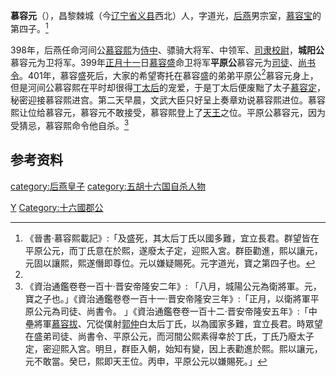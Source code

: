 '''慕容元'''（{{bd|？||401年|catIdx=M}}），昌黎棘城（今[[辽宁省|辽宁省]][[义县|义县]]西北）人，字道光，[[后燕|后燕]]男宗室，[[慕容宝|慕容宝]]的第四子。<ref name=js124>《晉書·慕容熙載記》:「及盛死，其太后丁氏以國多難，宜立長君。群望皆在平原公元，而丁氏意在於熙，遂廢太子定，迎熙入宮。群臣勸進，熙以讓元，元固以讓熙，熙遂僭即尊位。元以嫌疑賜死。元字道光，寶之第四子也。</ref>

398年，后燕任命河间公[[慕容熙|慕容熙]]为[[侍中|侍中]]、骠骑大将军、中领军、[[司隶校尉|司隶校尉]]，'''城阳公'''慕容元为卫将军。399年[[正月十一|正月十一]]日[[慕容盛|慕容盛]]命卫将军'''平原公'''慕容元为[[司徒|司徒]]、[[尚书令|尚书令]]。401年，慕容盛死后，大家的希望寄托在慕容盛的弟弟平原公<ref name=js124 />慕容元身上，但是河间公慕容熙在平时却很得[[献幽皇后|丁太后]]的宠爱，于是丁太后便废黜了太子[[慕容定|慕容定]]，秘密迎接慕容熙进宫。第二天早晨，文武大臣只好呈上奏章劝说慕容熙进位。慕容熙让位给慕容元，慕容元不敢接受，慕容熙登上了[[天王|天王]]之位。平原公慕容元，因为受猜忌，慕容熙命令他自杀。<ref name=zztj110111112>《資治通鑑卷卷一百十·晋安帝隆安二年》: 「八月，城陽公元為衛將軍。元，寶之子也。」《資治通鑑卷卷一百十一·晋安帝隆安三年》:「正月，以衛將軍平原公元為司徒、尚書令。 」《資治通鑑卷卷一百十二·晋安帝隆安五年》:「中壘將軍[[慕容拔|慕容拔]]、冗從僕射[[郭仲|郭仲]]白太后丁氏，以為國家多難，宜立長君。時眾望在盛弟司徒、尚書令、平原公元，而河間公熙素得幸於丁氏，丁氏乃廢太子定，密迎熙入宮。明旦，群臣入朝，始知有變，因上表勸進於熙。熙以讓元，元不敢當。癸巳，熙即天王位。丙申，平原公元以嫌賜死。」</ref>

==参考资料==
{{Wikisourcelang|zh|資治通鑑|資治通鑑卷110、111、112}}
{{reflist}}

{{DEFAULTSORT:M}}
[[Category:慕容姓|Y]]
[[category:后燕皇子|category:后燕皇子]]
[[category:五胡十六国自杀人物|category:五胡十六国自杀人物]]
[[Category:十六國郡公|Category:十六國郡公]]